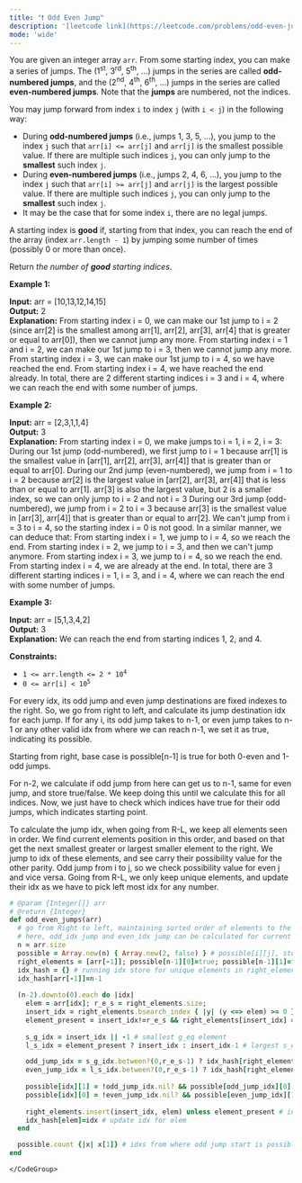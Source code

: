 ```yaml
---
title: "❗️ Odd Even Jump"
description: '[leetcode link](https://leetcode.com/problems/odd-even-jump/description/)'
mode: 'wide'
---
```

<Tabs>
  <Tab title="Question" icon="circle-question" iconType="regular">
    <Card>
      <p>You are given an integer array <code>arr</code>. From some starting index, you can make a series of jumps. The (1<sup>st</sup>, 3<sup>rd</sup>, 5<sup>th</sup>, ...) jumps in the series are called <strong>odd-numbered jumps</strong>, and the (2<sup>nd</sup>, 4<sup>th</sup>, 6<sup>th</sup>, ...) jumps in the series are called <strong>even-numbered jumps</strong>. Note that the <strong>jumps</strong> are numbered, not the indices.</p>  <p>You may jump forward from index <code>i</code> to index <code>j</code> (with <code>i &lt; j</code>) in the following way:</p>  <ul>  <li>During <strong>odd-numbered jumps</strong> (i.e., jumps 1, 3, 5, ...), you jump to the index <code>j</code> such that <code>arr[i] &lt;= arr[j]</code> and <code>arr[j]</code> is the smallest possible value. If there are multiple such indices <code>j</code>, you can only jump to the <strong>smallest</strong> such index <code>j</code>.</li>  <li>During <strong>even-numbered jumps</strong> (i.e., jumps 2, 4, 6, ...), you jump to the index <code>j</code> such that <code>arr[i] &gt;= arr[j]</code> and <code>arr[j]</code> is the largest possible value. If there are multiple such indices <code>j</code>, you can only jump to the <strong>smallest</strong> such index <code>j</code>.</li>  <li>It may be the case that for some index <code>i</code>, there are no legal jumps.</li> </ul>  <p>A starting index is <strong>good</strong> if, starting from that index, you can reach the end of the array (index <code>arr.length - 1</code>) by jumping some number of times (possibly 0 or more than once).</p>  <p>Return <em>the number of <strong>good</strong> starting indices</em>.</p>   <p><strong class="example">Example 1:</strong></p>   <strong>Input:</strong> arr = [10,13,12,14,15] <br/> <strong>Output:</strong> 2 <br/> <strong>Explanation:</strong>  From starting index i = 0, we can make our 1st jump to i = 2 (since arr[2] is the smallest among arr[1], arr[2], arr[3], arr[4] that is greater or equal to arr[0]), then we cannot jump any more. From starting index i = 1 and i = 2, we can make our 1st jump to i = 3, then we cannot jump any more. From starting index i = 3, we can make our 1st jump to i = 4, so we have reached the end. From starting index i = 4, we have reached the end already. In total, there are 2 different starting indices i = 3 and i = 4, where we can reach the end with some number of jumps.   <p><strong class="example">Example 2:</strong></p>   <strong>Input:</strong> arr = [2,3,1,1,4] <br/> <strong>Output:</strong> 3 <br/> <strong>Explanation:</strong>  From starting index i = 0, we make jumps to i = 1, i = 2, i = 3: During our 1st jump (odd-numbered), we first jump to i = 1 because arr[1] is the smallest value in [arr[1], arr[2], arr[3], arr[4]] that is greater than or equal to arr[0]. During our 2nd jump (even-numbered), we jump from i = 1 to i = 2 because arr[2] is the largest value in [arr[2], arr[3], arr[4]] that is less than or equal to arr[1]. arr[3] is also the largest value, but 2 is a smaller index, so we can only jump to i = 2 and not i = 3 During our 3rd jump (odd-numbered), we jump from i = 2 to i = 3 because arr[3] is the smallest value in [arr[3], arr[4]] that is greater than or equal to arr[2]. We can&#39;t jump from i = 3 to i = 4, so the starting index i = 0 is not good. In a similar manner, we can deduce that: From starting index i = 1, we jump to i = 4, so we reach the end. From starting index i = 2, we jump to i = 3, and then we can&#39;t jump anymore. From starting index i = 3, we jump to i = 4, so we reach the end. From starting index i = 4, we are already at the end. In total, there are 3 different starting indices i = 1, i = 3, and i = 4, where we can reach the end with some number of jumps.   <p><strong class="example">Example 3:</strong></p>   <strong>Input:</strong> arr = [5,1,3,4,2] <br/> <strong>Output:</strong> 3 <br/> <strong>Explanation:</strong> We can reach the end from starting indices 1, 2, and 4.    <p><strong>Constraints:</strong></p>  <ul>  <li><code>1 &lt;= arr.length &lt;= 2 * 10<sup>4</sup></code></li>  <li><code>0 &lt;= arr[i] &lt; 10<sup>5</sup></code></li> </ul> 
    </Card>
  </Tab>
  <Tab title="Solution" icon="lightbulb" iconType="regular" >
    <Card>
      For every idx, its odd jump and even jump destinations are fixed indexes to the right. So, we go from right to left, and calculate its jump destination idx for each jump. If for any i, its odd jump takes to n-1, or even jump takes to n-1 or any other valid idx from where we can reach n-1, we set it as true, indicating its possible. 

Starting from right, base case is possible[n-1] is true for both 0-even and 1-odd jumps. 

For n-2, we calculate if odd jump from here can get us to n-1, same for even jump, and store true/false. We keep doing this until we calculate this for all indices. Now, we just have to check which indices have true for their odd jumps, which indicates starting point. 

To calculate the jump idx, when going from R-L, we keep all elements seen in order. We find current elements position in this order, and based on that get the next smallest greater or largest smaller element to the right. We jump to idx of these elements, and see carry their possibility value for the other parity. Odd jump from i to j, so we check possibility value for even j and vice versa. Going from R-L, we only keep unique elements, and update their idx as we have to pick left most idx for any number.
</Card>
  <Expandable title="code">
    <CodeGroup dropdown>
```ruby title="Odd Even Jump" lines
# @param {Integer[]} arr
# @return {Integer}
def odd_even_jumps(arr)
  # go from Right to left, maintaining sorted order of elements to the right of current idx
  # here, odd_idx jump and even_idx jump can be calculated for current idx, if we jump to true, it remains true, else becomes false
  n = arr.size
  possible = Array.new(n) { Array.new(2, false) } # possible[i][j], stores if j=0, even jump from i can reach end, j=1, odd jump from i can reach end
  right_elements = [arr[-1]]; possible[n-1][0]=true; possible[n-1][1]=true # initialize last cell, and right_elements
  idx_hash = {} # running idx store for unique elements in right_elements, stores leftmost idx of an element, as we go from R->L
  idx_hash[arr[-1]]=n-1
  
  (n-2).downto(0).each do |idx|
    elem = arr[idx]; r_e_s = right_elements.size;
    insert_idx = right_elements.bsearch_index { |y| (y <=> elem) >= 0 } || r_e_s # ascending order of right elements
    element_present = insert_idx!=r_e_s && right_elements[insert_idx] == elem
    
    s_g_idx = insert_idx || -1 # smallest g_eq element
    l_s_idx = element_present ? insert_idx : insert_idx-1 # largest s_eq element

    odd_jump_idx = s_g_idx.between?(0,r_e_s-1) ? idx_hash[right_elements[s_g_idx]] : nil
    even_jump_idx = l_s_idx.between?(0,r_e_s-1) ? idx_hash[right_elements[l_s_idx]] : nil
    
    possible[idx][1] = !odd_jump_idx.nil? && possible[odd_jump_idx][0]
    possible[idx][0] = !even_jump_idx.nil? && possible[even_jump_idx][1]
    
    right_elements.insert(insert_idx, elem) unless element_present # insert elem, and keep unique
    idx_hash[elem]=idx # update idx for elem
  end

  possible.count {|x| x[1]} # idxs from where odd jump start is possible
end
```
    </CodeGroup>
  </Expandable>
  </Tab>
</Tabs>